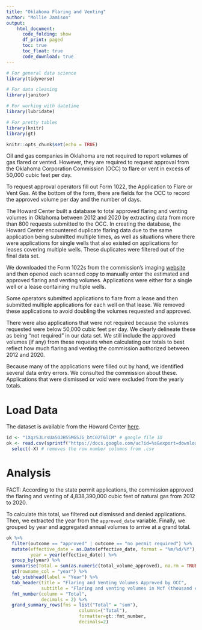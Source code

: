```yaml
---
title: "Oklahoma Flaring and Venting"
author: "Mollie Jamison"
output:
    html_document:
      code_folding: show
      df_print: paged
      toc: true
      toc_float: true
      code_download: true
---
```


```r

# For general data science
library(tidyverse)

# For data cleaning
library(janitor)

# For working with datetime
library(lubridate)

# For pretty tables
library(knitr)
library(gt)

knitr::opts_chunk$set(echo = TRUE)

```

Oil and gas companies in Oklahoma are not required to report volumes of gas flared or vented. However, they are required to request approval from the Oklahoma Corporation Commission (OCC) to flare or vent in excess of 50,000 cubic feet per day.  

To request approval operators fill out Form 1022, the Application to Flare or Vent Gas. At the bottom of the form, there are fields for the OCC to record the approved volume per day and the number of days.

The Howard Center built a database to total approved flaring and venting volumes in Oklahoma between 2012 and 2020 by extracting data from more than 800 requests submitted to the OCC. In creating the database, the Howard Center encountered duplicate flaring data due to the same application being submitted multiple times, as well as situations where there were applications for single wells that also existed on applications for leases covering multiple wells. These duplicates were filtered out of the final data set.

We downloaded the Form 1022s from the commission’s imaging [website](https://imaging.occ.ok.gov/imaging/OGWellRecords.aspx) and then opened each scanned copy to manually enter the estimated and approved flaring and venting volumes. Applications were either for a single well or a lease containing multiple wells.

Some operators submitted applications to flare from a lease and then submitted multiple applications for each well on that lease. We removed these  applications to avoid doubling the volumes requested and approved. 

There were also applications that were not required because the volumes requested were below 50,000 cubic feet per day. We clearly delineate these as being “not required” in our data set. We still include the approved volumes (if any) from these requests when calculating our totals to best reflect how much flaring and venting the commission authorized between 2012 and 2020. 

Because many of the applications were filled out by hand, we identified several data entry errors. We consulted the commission about these. Applications that were dismissed or void were excluded from the yearly totals. 

# Load Data

The dataset is available from the Howard Center [here](https://drive.google.com/file/d/1Xqz5JLrsUa5OJH55MG5JG_btC02T6lCM/view?usp=sharing). 

```r

id <- "1Xqz5JLrsUa5OJH55MG5JG_btC02T6lCM" # google file ID
ok <- read.csv(sprintf("https://docs.google.com/uc?id=%s&export=download", id)) %>%
  select(-X) # removes the row number columns from .csv

```

# Analysis

FACT: According to the state permit applications, the commission approved the flaring and venting of 4,838,390,000 cubic feet of natural gas from 2012 to 2020.

To calculate this total, we filtered out dismissed and denied applications. Then, we extracted the year from the `approved_date` variable. Finally,  we grouped by year and aggregated annual volumes to arrive at a grand total. 


```r

ok %>%
  filter(outcome == "approved" | outcome == "no permit required") %>%
  mutate(effective_date = as.Date(effective_date, format = "%m/%d/%Y"),
         year = year(effective_date)) %>%
  group_by(year) %>%
  summarise(Total = sum(as.numeric(total_volume_approved), na.rm = TRUE)) %>%
  gt(rowname_col = "year") %>%
  tab_stubhead(label = "Year") %>%
  tab_header(title = "Flaring and Venting Volumes Approved by OCC",
             subtitle = "Flaring and venting volumes in Mcf (thousand cubic feet)") %>%
  fmt_number(column = "Total",
             decimals = 2) %>%
  grand_summary_rows(fns = list("Total" = "sum"), 
                           columns=("Total"), 
                           formatter=gt::fmt_number, 
                           decimals=2)



```
